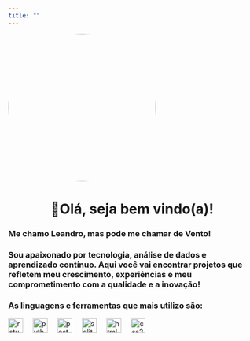 ---
title: ""
---

<img src="img-perfil-github.png" align="center" alt="Perfil" style="width:300px; height:300px; border-radius:50%; margin-left: auto; margin-right: auto;">
<br>
<h1 align="center">👋Olá, seja bem vindo(a)!</h1>
<div align="left" style="width:100%; margin-left: auto; margin-right: auto;">
<h3>Me chamo Leandro, mas pode me chamar de Vento!</h3>
<h3>Sou apaixonado por tecnologia, análise de dados e aprendizado contínuo. Aqui você vai encontrar projetos que refletem meu crescimento, experiências e meu comprometimento com a qualidade e a inovação!</h3>
<h3>As linguagens e ferramentas que mais utilizo são:</h3>
<img src="https://cdn.jsdelivr.net/gh/devicons/devicon/icons/rstudio/rstudio-original.svg" height="30" alt="rstudio logo"  />
<img width="12" />
<img src="https://cdn.jsdelivr.net/gh/devicons/devicon/icons/python/python-original.svg" height="30" alt="python logo"  />
<img width="12" />
<img src="https://cdn.jsdelivr.net/gh/devicons/devicon/icons/postgresql/postgresql-original.svg" height="30" alt="postgresql logo"  />
<img width="12" />
<img src="https://cdn.jsdelivr.net/gh/devicons/devicon/icons/sqlite/sqlite-original.svg" height="30" alt="sqlite logo"  />
<img width="12" />
<img src="https://cdn.jsdelivr.net/gh/devicons/devicon/icons/html5/html5-original.svg" height="30" alt="html5 logo"  />
<img width="12" />
<img src="https://cdn.jsdelivr.net/gh/devicons/devicon/icons/css3/css3-original.svg" height="30" alt="css3 logo"  />
</div>
<br>
